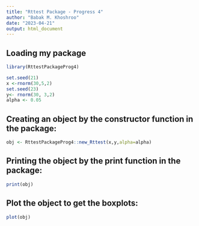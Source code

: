 ```yaml
---
title: "Rttest Package - Progress 4"
author: "Babak M. Khoshroo"
date: "2023-04-21"
output: html_document
---
```


## Loading my package
```r
library(RttestPackageProg4)
```

```r
set.seed(21)
x <-rnorm(30,5,2)
set.seed(23)
y<- rnorm(30, 3,2)
alpha <- 0.05
```

## Creating an object by the constructor function in the package:
```r
obj <- RttestPackageProg4::new_Rttest(x,y,alpha=alpha)
```

## Printing the object by the print function in the package:
```r
print(obj)
```

## Plot the object to get the boxplots:
```r
plot(obj)
```


